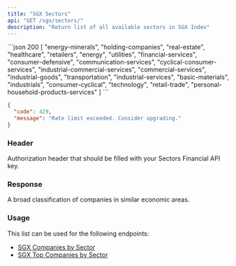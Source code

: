 ```yaml
---
title: "SGX Sectors"
api: "GET /sgx/sectors/"
description: "Return list of all available sectors in SGX Index"
---
```


<ResponseExample>
```json 200
[
    "energy-minerals",
    "holding-companies",
    "real-estate",
    "healthcare",
    "retailers",
    "energy",
    "utilities",
    "financial-services",
    "consumer-defensive",
    "communication-services",
    "cyclical-consumer-services",
    "industrial-commercial-services",
    "commercial-services",
    "industrial-goods",
    "transportation",
    "industrial-services",
    "basic-materials",
    "industrials",
    "consumer-cyclical",
    "technology",
    "retail-trade",
    "personal-household-products-services"
]
```

```json 429
{
  "code": 429,
  "message": "Rate limit exceeded. Consider upgrading."
}
```

</ResponseExample>

### Header

<ParamField header="Authorization" type="string" required>
  Authorization header that should be filled with your Sectors Financial API
  key.
</ParamField>

### Response

<ResponseField name="payload" type="Sector[]">
  <Expandable title="properties">
    <ResponseField name="Sector" type="array">
      A broad classification of companies in similar economic areas.
    </ResponseField>
  </Expandable>
</ResponseField>

### Usage

This list can be used for the following endpoints:

- [SGX Companies by Sector](./sgx-companies-by-sector)
- [SGX Top Companies by Sector](./sgx-top-companies)
